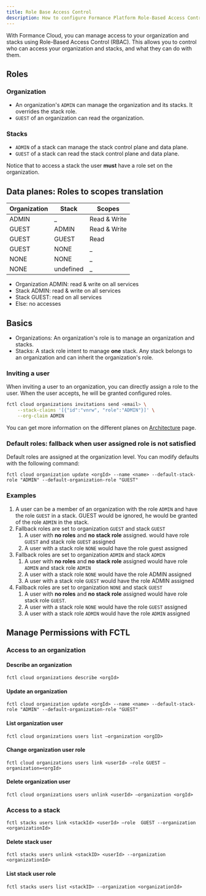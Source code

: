 ```yaml
---
title: Role Base Access Control
description: How to configure Formance Platform Role-Based Access Control
---
```

With Formance Cloud, you can manage access to your organization and stacks using Role-Based Access Control (RBAC). This allows you to control who can access your organization and stacks, and what they can do with them.

## Roles

### Organization

- An organization's `ADMIN` can manage the organization and its stacks. It overrides the stack role.
- `GUEST` of an organization can read the organization.

### Stacks

- `ADMIN` of a stack can manage the stack control plane and data plane.
- `GUEST` of a stack can read the stack control plane and data plane.

Notice that to access a stack the user **must** have a role set on the organization.

## Data planes: Roles to scopes translation

| Organization  | Stack   |  Scopes |
|---|---|---|
|  ADMIN  | _  | Read & Write  |
|  GUEST  | ADMIN  | Read & Write  |
|  GUEST  | GUEST  | Read  |
|  GUEST  | NONE    | _  |
|  NONE   | NONE  | _  |
|  NONE   | undefined  | _  |

- Organization ADMIN: read & write on all services
- Stack ADMIN: read & write on all services
- Stack GUEST: read on all services
- Else: no accesses


## Basics

- Organizations: An organization's role is to manage an organization and stacks.
- Stacks: A stack role intent to manage **one** stack. Any stack belongs to an organization and can inherit the organization's role.


### Inviting a user

When inviting a user to an organization, you can directly assign a role to the user. When the user accepts, he will be granted configured roles.

```sh
fctl cloud organizations invitations send <email> \
    --stack-claims '[{"id":"vnrw", "role":"ADMIN"}]' \
    --org-claim ADMIN 
```

You can get more information on the different planes on [Architecture](/stack/architecture) page.

### Default roles: fallback when user assigned role is not satisfied

Default roles are assigned at the organization level. You can modify defaults with the following command:

```shell
fctl cloud organization update <orgId> --name <name> --default-stack-role "ADMIN" --default-organization-role "GUEST"
```

### Examples

1. A user can be a member of an organization with the role `ADMIN` and have the role `GUEST` in a stack. GUEST would be ignored, he would be granted of the role `ADMIN` in the stack.
2. Fallback roles are set to organization `GUEST` and stack `GUEST`
   1. A user with **no roles** and **no stack role** assigned. would have role `GUEST` and stack role `GUEST` assigned
   2. A user with a stack role `NONE` would have the role guest assigned
3. Fallback roles are set to organization `ADMIN` and stack `ADMIN`
    1. A user with **no roles** and **no stack role** assigned would have role `ADMIN` and stack role  `ADMIN`
    2. A user with a stack role `NONE` would have the role ADMIN assigned
    3. A user with a stack role `GUEST` would have the role ADMIN assigned
4. Fallback roles are set to organization `NONE` and stack `GUEST`
    1. A user with **no roles** and **no stack role** assigned would have role stack role `GUEST`. 
    2. A user with a stack role `NONE` would have the role `GUEST` assigned
    3. A user with a stack role `ADMIN` would have the role `ADMIN` assigned


## Manage Permissions with FCTL

### Access to an organization

#### Describe an organization

```shell
fctl cloud organizations describe <orgId>
```

#### Update an organization

```shell
fctl cloud organization update <orgId> --name <name> --default-stack-role "ADMIN" --default-organization-role "GUEST"
```

#### List organization user

```shell
fctl cloud organizations users list —organization <orgID>
```

#### Change organization user role

```shell
fctl cloud organizations users link <userId> —role GUEST —organization=<orgId>
```

#### Delete organization user

```shell
fctl cloud organizations users unlink <userId> —organization <orgId>
```

### Access to a stack

```shell
fctl stacks users link <stackId> <userId> —role  GUEST --organization <organizationId>
```

#### Delete stack user

```shell
fctl stacks users unlink <stackID> <userId> --organization <organizationId>
```

#### List stack user role

```shell
fctl stacks users list <stackID> --organization <organizationId>
```
